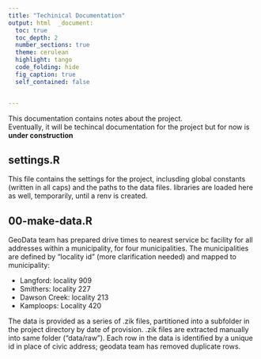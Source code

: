 ```yaml
---
title: "Techinical Documentation"
output: html  _document:
  toc: true
  toc_depth: 2
  number_sections: true
  theme: cerulean
  highlight: tango
  code_folding: hide
  fig_caption: true
  self_contained: false


---
```


This documentation contains notes about the project.  
Eventually, it will be techincal documentation for the project but for now is **under construction**

## settings.R 
This file contains the settings for the project, inclusding global constants (written in all caps) and the paths to the data files.
libraries are loaded here as well, temporarily, until a renv is created.

## 00-make-data.R

GeoData team has prepared drive times to nearest service bc facility for all addresses within a municipality, for four municipalities.
The municipalities are defined by "locality id" (more clarification needed) and mapped to municipality:

- Langford: locality 909
- Smithers: locality 227
- Dawson Creek: locality 213
- Kamploops: Locality 420


The data is provided as a series of .zik files, partitioned into a subfolder in the project directory by date of provision. 
.zik files are extracted manually into same folder ("data/raw"). 
Each row in the data is identified by a unique id in place of civic address; geodata team has removed duplicate rows.
